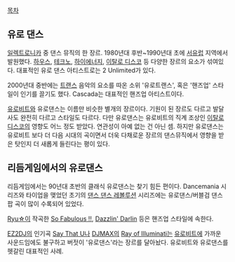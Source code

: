 [[목차]]

== 유로 댄스 ==
[[일렉트로니카]] 중 댄스 뮤직의 한 장르. 1980년대 후반~1990년대 초에 [[서유럽]] 지역에서 발원했다. [[하우스]], [[테크노]], [[하이에너지]], [[이탈로 디스코]] 등 다양한 장르의 요소가 섞여있다. 대표적인 유로 댄스 아티스트로는 2 Unlimited가 있다.

{{{#!html 
<object width="425" height="349"><param name="movie" value="http://www.youtube.com/v/aFd5Cci_pE4?version=3&amp;hl=ko_KR"></param><param name="allowFullScreen" value="true"></param><param name="allowscriptaccess" value="always"></param><embed src="http://www.youtube.com/v/aFd5Cci_pE4?version=3&amp;hl=ko_KR" type="application/x-shockwave-flash" width="425" height="349" allowscriptaccess="always" allowfullscreen="true"></embed></object>
}}}

2000년대 중반에는 [[트랜스]] 음악의 요소를 따온 소위 '유로트랜스', 혹은 '핸즈업' 스타일이 인기를 끌기도 했다. Cascada는 대표적인 핸즈업 아티스트이다.

{{{#!html 
<object width="425" height="349"><param name="movie" value="http://www.youtube.com/v/iKeACxDvAXs?version=3&amp;hl=ko_KR"></param><param name="allowFullScreen" value="true"></param><param name="allowscriptaccess" value="always"></param><embed src="http://www.youtube.com/v/iKeACxDvAXs?version=3&amp;hl=ko_KR" type="application/x-shockwave-flash" width="425" height="349" allowscriptaccess="always" allowfullscreen="true"></embed></object>
}}}

[[유로비트]]와 유로댄스는 이름만 비슷한 별개의 장르이다. 기원이 된 장르도 다르고 발달사도 완전히 다르고 스타일도 다르다. 다만 유로댄스는 유로비트의 직계 조상인 [[이탈로 디스코]]의 영향도 어느 정도 받았다. 연관성이 아예 없는 건 아닌 셈. 하지만 유로댄스는 유로비트 보다 더 다음 시대의 곡이면서 더욱 다채로운 장르의 댄스뮤직에서 영향을 받은 탓인지 더 새롭게 들린다는 평이 있다.

== 리듬게임에서의 유로댄스 ==
리듬게임에서는 90년대 초반의 클래식 유로댄스는 찾기 힘든 편이다. Dancemania 시리즈와 타이업을 맺었던 초기의 [[댄스 댄스 레볼루션]] 시리즈에는 유로댄스/버블검 댄스팝 곡이 많이 수록되어 있었다.

[[Ryu☆]]이 작곡한 [[So Fabulous !!]], [[Dazzlin' Darlin]] 등은 핸즈업 스타일에 속한다.

[[EZ2DJ]]의 인기곡 [[Say That U]]나 [[DJMAX]]의 [[Ray of Illuminati]]는 [[유로비트]]에 가까운 사운드임에도 불구하고 버젓이 '유로댄스'라는 장르를 달아놨다. 유로비트와 유로댄스를 헷갈린 대표적인 사례.
